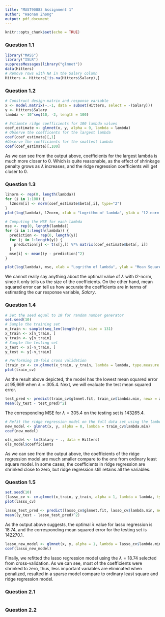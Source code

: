 ```yaml
---
title: "MAST90083 Assignment 1"
author: "Haonan Zhong"
output: pdf_document
---
```


```r
knitr::opts_chunk$set(echo = TRUE)
```

### Question 1.1
```r
library("MASS")
library("ISLR")
suppressMessages(library("glmnet"))
data(Hitters)
# Remove rows with NA in the Salary column
Hitters <- Hitters[!is.na(Hitters$Salary),]
```

### Question 1.2
```r
# Construct design matrix and response variable
x <- model.matrix(~.-1, data = subset(Hitters, select = -(Salary)))
y <- Hitters$Salary
lambda <- 10^seq(10, -2, length = 100)

# Estimate ridge coefficients for 100 lambda values
coef_estimate <- glmnet(x, y, alpha = 0, lambda = lambda)
# Observe the coefficents for the largest lambda
coef(coef_estimate)[,1]
#Observe the coefficients for the smallest lambda
coef(coef_estimate)[,100]
```
As we can see from the output above, coefficients for the largest lambda is much more closer to 0. Which is quite reasonable, as the effect of shrinkage penalty grows as $\lambda$ increases, and the ridge regression coefficients will get closer to 0.

### Question 1.3
```r
l2norm <- rep(0, length(lambda))
for (i in 1:100) {
  l2norm[i] <- norm(coef_estimate$beta[,i], type="2")
}
plot(log(lambda), l2norm, xlab = "Logrithm of lambda", ylab = "l2-norm of coefficients")
```

```r
# Computing the MSE for each lambda
mse <- rep(0, length(lambda))
for (i in 1:length(lambda)) {
  prediction <- rep(0, length(y))
  for (j in 1:length(y)) {
    prediction[j] <- t(x[j,]) %*% matrix(coef_estimate$beta[, i])
  }
  mse[i] <- mean((y - prediction)^2)
}

plot(log(lambda), mse, xlab = "Logrithm of lambda", ylab = "Mean Squared Error")
```
We cannot really say anything about the optimal value of $\lambda$ with $l2$-norm, since it only tells us the size of the coefficients. On the other hand, mean squared error can tell us how accurate the coefficients are in terms of estimating the our response variable, $Salary$.

### Question 1.4
```r
# Set the seed equal to 10 for random number generator
set.seed(10)
# Sample the training set
n_train <- sample(seq_len(length(y)), size = 131)
x_train <- x[n_train, ]
y_train <- y[n_train]
# Sample the testing set
x_test <- x[-n_train, ]
y_test <- y[-n_train]

# Performing 10-fold cross validation
(train_cv <- cv.glmnet(x_train, y_train, lambda = lambda, type.measure = "mse", alpha = 0))
plot(train_cv)
```
As the result above depicted, the model has the lowest mean squared error at 95,669 when $\lambda = 305.4$. Next, we will evaluate the test mean squared error.
```r
test_pred <- predict(train_cv$glmnet.fit, train_cv$lambda.min, newx = x_test)
mean((y_test - test_pred)^2)
```
The corresponding MSE for $\lambda = 305.4$ on the testing set is 143265.4.

```r
# Refit the ridge regression model on the full data set using the lambda chosen by CV
new_model <- glmnet(x, y, alpha = 0, lambda = train_cv$lambda.min)
coef(new_model)
```

```r
ols_model <- lm(Salary ~ ., data = Hitters)
ols_model$coefficients
```
As we can see from the output above, the coefficients of the ridge regression model are much smaller compare to the one from ordinary least square model. In some cases, the coefficients in ridge regression are shrinked close to zero, but ridge regression still retains all the variables.

### Question 1.5
```r
set.seed(10)
(lasso_cv <- cv.glmnet(x_train, y_train, alpha = 1, lambda = lambda, type.measure = "mse"))
plot(lasso_cv)
```

```r
lasso_test_pred <- predict(lasso_cv$glmnet.fit, lasso_cv$lambda.min, newx = x_test)
mean((y_test - lasso_test_pred)^2)
```
As the output above suggests, the optimal $\lambda$ value for lasso regression is 18.74, and the corresponding mean squared error for the testing set is 142270.1.

```r
lasso_new_model <- glmnet(x, y, alpha = 1, lambda = lasso_cv$lambda.min)
coef(lasso_new_model)
```
Finally, we refitted the lasso regression model using the $\lambda = 18.74$ selected from cross-validation. As we can see, most of the coefficients were shrinked to zero, thus, less important variables are eliminated when penalized, resulted in a sparse model compare to ordinary least square and ridge regression model.

### Question 2.1
```r

```

### Question 2.2

